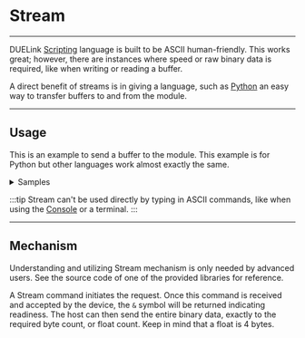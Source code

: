 
# Stream

---

DUELink [Scripting](scripting) language is built to be ASCII human-friendly. This works great; however, there are instances where speed or raw binary data is required, like when writing or reading a buffer.

A direct benefit of streams is in giving a language, such as [Python](../language/python) an easy way to transfer buffers to and from the module.

---

## Usage

This is an example to send a buffer to the module. This example is for Python but other languages work almost exactly the same.

<details>
  <summary>Samples</summary>
<Tabs groupid="language" queryString="show"
  values={[
    {label: 'Script', value: 'script'},
    {label: 'Python', value: 'py'},
    {label: 'MicroPython', value: 'micropy'},
    {label: 'JavaScript', value: 'js'},
    {label: '.NET', value: 'dotnet'},
    {label: 'Arduino', value: 'arduino'},

]}>
<TabItem value="script">
```py
Library only functionality.
```
</TabItem>
<TabItem value="py">
```py
# write first 64 byte elements from byte_array to b1
duelink.Stream.WriteBytes("b1", byte_array, 64) 
# write first 64 float elements from float_array to a1
duelink.Stream.WriteFloats("a1", float_array, 64) 
# read 64 byte elements from b1 to byte_array
duelink.Stream.ReadBytes("b1", byte_array, 64) 
# read 64 byte elements from a1 to float_array
duelink.Stream.ReadFloats("a1", float_array, 64) 
```
</TabItem>
<TabItem value="js">
```js
// write first 64 byte elements from byte_array to b1
await duelink.Stream.WriteBytes("b1", byte_array, 64);
// write first 64 float elements from float_array to a1
await duelink.Stream.WriteFloats("a1", float_array, 64);
// read 64 byte elements from b1 to byte_array
await duelink.Stream.ReadBytes("b1", byte_array, 64);
// read 64 byte elements from a1 to float_array
await duelink.Stream.ReadFloats("a1", float_array, 64);
```
</TabItem>
<TabItem value="arduino">
```cpp
// write first 64 byte elements from byte_array to b1
duelink.Stream.WriteBytes("b1", byte_array, 64);
// write first 64 float elements from float_array to a1
duelink.Stream.WriteFloats("a1", float_array, 64); 
// read 64 byte elements from b1 to byte_array
duelink.Stream.ReadBytes("b1", byte_array, 64);
// read 64 byte elements from a1 to float_array
duelink.Stream.ReadFloats("a1", float_array, 64);
```
</TabItem>
<TabItem value="micropy">
```py
# write first 64 byte elements from byte_array to b1
duelink.Stream.WriteBytes("b1", byte_array, 64) 
# write first 64 float elements from float_array to a1
duelink.Stream.WriteFloats("a1", float_array, 64) 
# read 64 byte elements from b1 to byte_array
duelink.Stream.ReadBytes("b1", byte_array, 64) 
# read 64 byte elements from a1 to float_array
duelink.Stream.ReadFloats("a1", float_array, 64) 
```
</TabItem>
<TabItem value="dotnet">
```cs
// write first 64 byte elements from byte_array to b1
duelink.Stream.WriteBytes("b1", byte_array, 64);
// write first 64 float elements from float_array to a1
duelink.Stream.WriteFloats("a1", float_array, 64);
// read 64 byte elements from b1 to byte_array
duelink.Stream.ReadBytes("b1", byte_array, 64);
// read 64 byte elements from a1 to float_array
duelink.Stream.ReadFloats("a1", float_array, 64);
```
</TabItem>
</Tabs>
</details>


:::tip
Stream can't be used directly by typing in ASCII commands, like when using the [Console](../console) or a terminal.
:::

---

## Mechanism

Understanding and utilizing Stream mechanism is only needed by advanced users. See the source code of one of the provided libraries for reference.

A Stream command initiates the request. Once this command is received and accepted by the device, the `&` symbol will be returned indicating readiness. The host can then send the entire binary data, exactly to the required byte count, or float count. Keep in mind that a float is 4 bytes.
